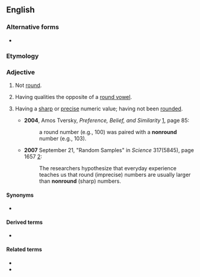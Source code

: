 ==English==

===Alternative forms===
* {{l|en|non-round}}

===Etymology===
{{prefix|en|non|round}}

===Adjective===
{{en-adj|-}}

# {{qualifier|of a shape}} Not [[round]].
# {{lb|en|phonetics|of a vowel}} Having qualities the opposite of a [[round vowel]].
# {{lb|en|psychology|of a number}} Having a [[sharp]] or [[precise]] numeric value; having not been [[rounded]].
#* '''2004''', Amos Tversky, ''Preference, Belief, and Similarity'' [http://books.google.com/books?id=OCXAgA3sigIC], page 85:
#*: a round number (e.g., 100) was paired with a '''nonround''' number (e.g., 103).
#* '''2007''' September 21, "Random Samples" in ''Science'' 317(5845), page 1657 [http://www.sciencemag.org/cgi/content/full/317/5845/1657b]:
#*: The researchers hypothesize that everyday experience teaches us that round (imprecise) numbers are usually larger than '''nonround''' (sharp) numbers.

====Synonyms====
* {{l|en|unrounded}}

====Derived terms====
* {{l|en|nonroundness}}

====Related terms====
* {{l|en|nonhigh}}
* {{l|en|nonback}}